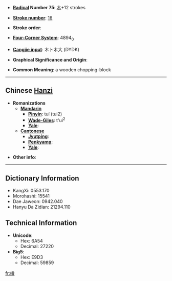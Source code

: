 * '''[[Wiktionary:Chinese radical index| Radical]] Number 75''': [[Wiktionary:Chinese radical index 木|木]]+12 strokes

* '''[[Wiktionary:Chinese total strokes index|Stroke number]]''': [[Wiktionary:Chinese total strokes index 16|16]]

* '''Stroke order''': 

* '''[[Wiktionary:Chinese four corner index|Four-Corner System]]''': 4894<sub>0</sub>

* '''[[Wiktionary:Chinese Cangjie index|Cangjie input]]''': 木卜木大 (DYDK)

* '''Graphical Significance and Origin''': 

* '''Common Meaning''': a wooden chopping-block

----

== Chinese [[Hanzi]] ==

* '''Romanizations'''
** '''[[Mandarin]]'''
*** '''[[Pinyin]]''': tuí (tui2)
*** '''[[Wade-Giles]]''': t'ui<sup>2</sup>
*** '''[[Yale]]''': 
** '''[[Cantonese]]'''
*** '''[[Jyutping]]''':
*** '''[[Penkyamp]]''': 
*** '''[[Yale]]''': 

* '''Other info''': 

----

== Dictionary Information ==

* KangXi: 0553.170
* Morohashi: 15541
* Dae Jaweon: 0942.040
* Hanyu Da Zidian: 21294.110

== Technical Information ==

* '''Unicode''':
** Hex: 6A54
** Decimal: 27220
* '''Big5''':
** Hex: E9D3
** Decimal: 59859

[[fr:橔]]
